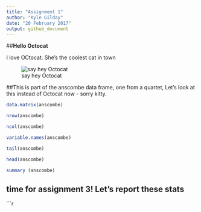 ```yaml
---
title: "Assignment 1"
author: "Kyle Gilday"
date: "20 February 2017"
output: github_document
---
```

##**Hello Octocat**

I love OCtocat. She's the coolest cat in town

![say hey Octocat](https://dl.dropboxusercontent.com/u/11805474/painblogr/biostats/assignments/octocat.png)

##This is part of the anscombe data frame, one from a quartet, Let's look at this instead of Octocat now - sorry kitty.
```r
data.matrix(anscombe)

nrow(anscombe)

ncol(anscombe)

variable.names(anscombe)

tail(anscombe)

head(anscombe)

summary (anscombe)
```


## time for assignment 3! Let's report these stats

```r







